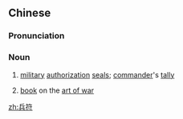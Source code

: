 ==Chinese==
{{zh-forms}}

===Pronunciation===
{{zh-pron
|m=bīngfú
|mn=peng-hû
|cat=n
}}

===Noun===
{{zh-noun}}

# {{lb|zh|archaic}} [[military]] [[authorization]] [[seal]]s; [[commander]]'s [[tally]]
# {{lb|zh|archaic}} [[book]] on the [[art of war]]

[[zh:兵符]]